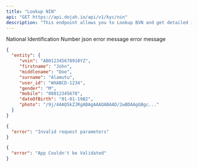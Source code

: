 ```yaml
---
title: "Lookup NIN"
api: "GET https://api.dojah.io/api/v1/kyc/nin"
description: "This endpoint allows you to Lookup BVN and get detailed information on the BVN Identity"
---
```



<ParamField query="nin" type="string" required>
National Identification Number

</ParamField>



<ResponseField name="200" type="json">
 json
</ResponseField>

<ResponseField name="400" type="Object">
  <Expandable title="properties">
    <ResponseField name="error" type="string">
      error message
    </ResponseField>

  </Expandable>
</ResponseField>

<ResponseField name="401" type="Object">
  <Expandable title="properties">
    <ResponseField name="error" type="string">
      error message
    </ResponseField>

  </Expandable>
</ResponseField>


<ResponseExample>

```json 200
{
  "entity": {
     "vnin": "AB012345678910YZ",
     "firstname": "John",
     "middlename": "Doe",
     "surname": "Alamutu",
     "user_id": "WXABCD-1234",
     "gender": "M",
     "mobile": "08012345678",
     "dateOfBirth": "01-01-1982",
     "photo": "/9j/4AAQSkZJRgABAgAAAQABAAD/2wBDAAgGBgc..."
  }
}
```

```json 400
{
  "error": "Invalid request parameters"
}
```

```json 401
{
  "error": "App Couldn't be Validated"
}
```


</ResponseExample>